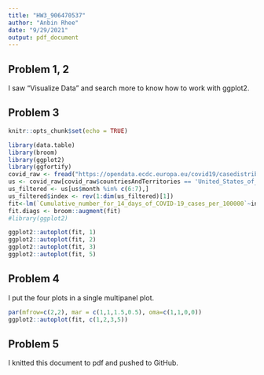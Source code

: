 ```yaml
---
title: "HW3_906470537"
author: "Anbin Rhee"
date: "9/29/2021"
output: pdf_document
---
```


## Problem 1, 2

I saw "Visualize Data" and search more to know how to work with ggplot2.

## Problem 3

```r
knitr::opts_chunk$set(echo = TRUE)
```

```r
library(data.table)
library(broom)
library(ggplot2)
library(ggfortify)
covid_raw <- fread("https://opendata.ecdc.europa.eu/covid19/casedistribution/csv")
us <- covid_raw[covid_raw$countriesAndTerritories == 'United_States_of_America',]
us_filtered <- us[us$month %in% c(6:7),]
us_filtered$index <- rev(1:dim(us_filtered)[1]) 
fit<-lm(`Cumulative_number_for_14_days_of_COVID-19_cases_per_100000`~index, data=us_filtered)
fit.diags <- broom::augment(fit)
#library(ggplot2)
```

```r

ggplot2::autoplot(fit, 1)
ggplot2::autoplot(fit, 2)
ggplot2::autoplot(fit, 3)
ggplot2::autoplot(fit, 5)
```

## Problem 4

I put the four plots in a single multipanel plot.

```r
par(mfrow=c(2,2), mar = c(1,1,1.5,0.5), oma=c(1,1,0,0))
ggplot2::autoplot(fit, c(1,2,3,5))
```


## Problem 5

I knitted this document to pdf and pushed to GitHub.
